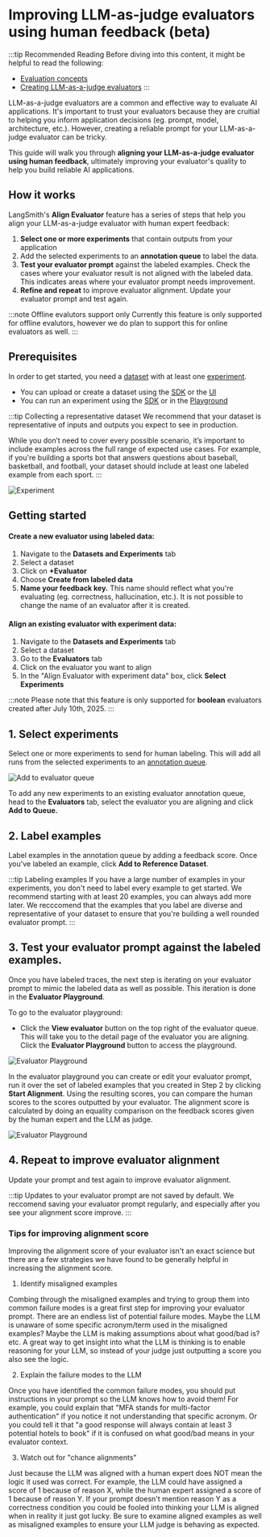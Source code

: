 # Improving LLM-as-judge evaluators using human feedback (beta)

:::tip Recommended Reading
Before diving into this content, it might be helpful to read the following:
- [Evaluation concepts](../concepts#evaluators)
- [Creating LLM-as-a-judge evaluators](/evaluation/how_to_guides/llm_as_judge)
:::

LLM-as-a-judge evaluators are a common and effective way to evaluate AI applications. It's important to trust your evaluators because they are cruitial to helping you inform application decisions (eg. prompt, model, architecture, etc.). However, creating a reliable prompt for your LLM-as-a-judge evaluator can be tricky. 

This guide will walk you through **aligning your LLM-as-a-judge evaluator using human feedback**, ultimately improving your evaluator's quality to help you build reliable AI applications.

## How it works 
LangSmith's **Align Evaluator** feature has a series of steps that help you align your LLM-as-a-judge evaluator with human expert feedback:

1. **Select one or more experiments** that contain outputs from your application
2. Add the selected experiments to an **annotation queue** to label the data. 
3. **Test your evaluator prompt** against the labeled examples. Check the cases where your evaluator result is not aligned with the labeled data. This indicates areas where your evaluator prompt needs improvement. 
4. **Refine and repeat** to improve evaluator alignment. Update your evaluator prompt and test again. 

:::note Offline evalutors support only
Currently this feature is only supported for offline evalutors, however we do plan to support this for online evaluators as well. 
:::

## Prerequisites

In order to get started, you need a [dataset](/evaluation/concepts#datasets) with at least one [experiment](/evaluation/concepts#experiment). 
- You can upload or create a dataset using the [SDK](/evaluation/how_to_guides/manage_datasets_programmatically#create-a-dataset) or the [UI](/evaluation/how_to_guides/manage_datasets_in_application#set-up-your-dataset)
- You can run an experiment using the [SDK](/evaluation/how_to_guides/evaluate_llm_application#run-the-evaluation) or in the [Playground](/evaluation?mode=ui#5-run-your-evaluation)

:::tip Collecting a representative dataset
We recommend that your dataset is representative of inputs and outputs you expect to see in production.

While you don’t need to cover every possible scenario, it’s important to include examples across the full range of expected use cases. For example, if you're building a sports bot that answers questions about baseball, basketball, and football, your dataset should include at least one labeled example from each sport.
:::

![Experiment](./static/alignment_starting_point.png) 


## Getting started

#### Create a new evaluator using labeled data:

1. Navigate to the **Datasets and Experiments** tab
2. Select a dataset
3. Click on **+Evaluator**
4. Choose **Create from labeled data**
5. **Name your feedback key.** This name should reflect what you're evaluating (eg. correctness, hallucination, etc.). It is not possible to change the name of an evaluator after it is created.

#### Align an existing evaluator with experiment data:

1. Navigate to the **Datasets and Experiments** tab
2. Select a dataset
3. Go to the **Evaluators** tab
4. Click on the evaluator you want to align
5. In the "Align Evaluator with experiment data" box, click **Select Experiments**

:::note
Please note that this feature is only supported for **boolean** evaluators created after July 10th, 2025. 
:::

## 1. Select experiments

Select one or more experiments to send for human labeling. This will add all runs from the selected experiments to an [annotation queue](/evaluation/concepts#annotation-queues). 

![Add to evaluator queue](./static/add_to_evaluator_queue.gif)

To add any new experiments to an existing evaluator annotation queue, head to the **Evaluators** tab, select the evaluator you are aligning and click **Add to Queue.**

## 2. Label examples

Label examples in the annotation queue by adding a feedback score. Once you've labeled an example, click **Add to Reference Dataset**. 

:::tip Labeling examples
If you have a large number of examples in your experiments, you don't need to label every example to get started. We recommend starting with at least 20 examples, you can always add more later. We recccomend that the examples that you label are diverse and representative of your dataset to ensure that you're building a well rounded evaluator prompt. 
:::

## 3. Test your evaluator prompt against the labeled examples.

Once you have labeled traces, the next step is iterating on your evaluator prompt to mimic the labeled data as well as possible. This iteration is done in the **Evaluator Playground**. 

To go to the evaluator playground: 
- Click the **View evaluator** button on the top right of the evaluator queue. This will take you to the detail page of the evaluator you are aligning. Click the **Evaluator Playground** button to access the playground.

![Evaluator Playground](./static/evaluator_pg.gif)

In the evaluator playground you can create or edit your evaluator prompt, run it over the set of labeled examples that you created in Step 2 by clicking **Start Alignment**. Using the resulting scores, you can compare the human scores to the scores outputted by your evaluator. The alignment score is calculated by doing an equality comparison on the feedback scores given by the human expert and the LLM as judge.

![Evaluator Playground](./static/alignment_evaluator_pg.gif)

## 4. Repeat to improve evaluator alignment
Update your prompt and test again to improve evaluator alignment. 

:::tip
Updates to your evaluator prompt are not saved by default. We reccomend saving your evaluator prompt regularly, and especially after you see your alignment score improve.
:::

### Tips for improving alignment score

Improving the alignment score of your evaluator isn't an exact science but there are a few strategies we have found to be generally helpful in increasing the alignment score.

1. Identify misaligned examples

Combing through the misaligned examples and trying to group them into common failure modes is a great first step for improving your evaluator prompt. There are an endless list of
potential failure modes. Maybe the LLM is unaware of some specific acronym/term used in the misaligned examples? Maybe the LLM is making assumptions about what good/bad is? etc.
A great way to get insight into what the LLM is thinking is to enable reasoning for your LLM, so instead of your judge just outputting a score you also see the logic.

2. Explain the failure modes to the LLM

Once you have identified the common failure modes, you should put instructions in your prompt so the LLM knows how to avoid them! For example, you could explain that "MFA stands for
multi-factor authentication" if you notice it not understanding that specific acronym. Or you could tell it that "a good response will always contain at least 3 potential hotels to book"
if it is confused on what good/bad means in your evaluator context.

3. Watch out for "chance alignments"

Just because the LLM was aligned with a human expert does NOT mean the logic it used was correct. For example, the LLM could have assigned a score of 1 because of reason X, 
while the human expert assigned a score of 1 because of reason Y. If your prompt doesn't mention reason Y as a correctness condition you could be fooled into thinking your LLM
is aligned when in reality it just got lucky. Be sure to examine aligned examples as well as misaligned examples to ensure your LLM judge is behaving as expected.








